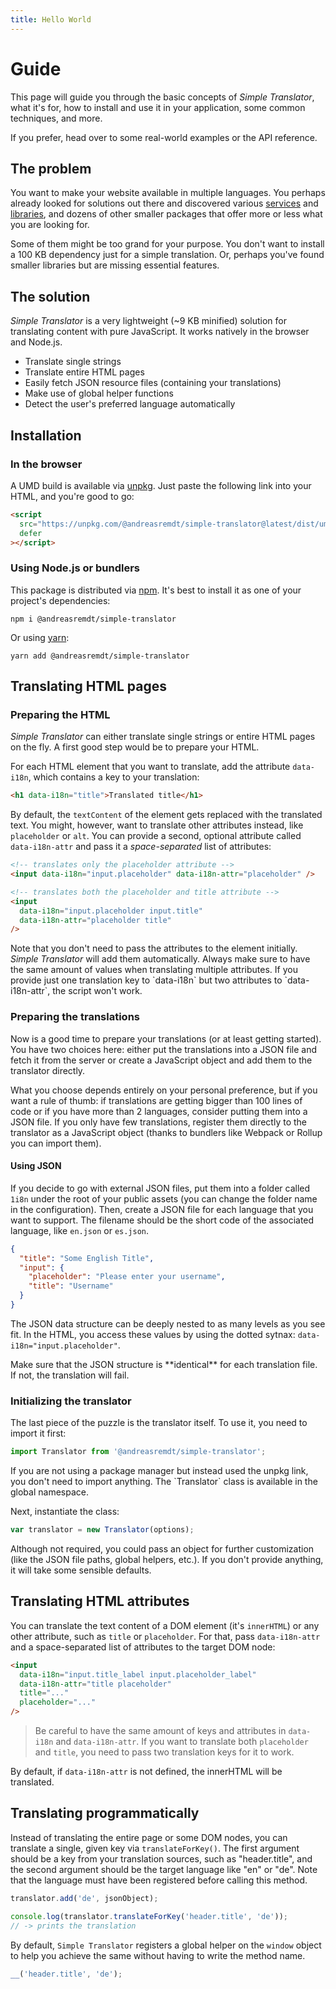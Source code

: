 ```yaml
---
title: Hello World
---
```



# Guide

This page will guide you through the basic concepts of _Simple Translator_, what it's for, how to install and use it in your application, some common techniques, and more.

If you prefer, head over to some <Link to="/examples/">real-world examples</Link> or the <Link to="/api/">API reference</Link>.

## The problem

You want to make your website available in multiple languages. You perhaps already looked for solutions out there and discovered various [services](https://www.i18next.com/) and [libraries](https://github.com/wikimedia/jquery.i18n), and dozens of other smaller packages that offer more or less what you are looking for.

Some of them might be too grand for your purpose. You don't want to install a 100 KB dependency just for a simple translation. Or, perhaps you've found smaller libraries but are missing essential features.

## The solution

_Simple Translator_ is a very lightweight (~9 KB minified) solution for translating content with pure JavaScript. It works natively in the browser and Node.js.

- Translate single strings
- Translate entire HTML pages
- Easily fetch JSON resource files (containing your translations)
- Make use of global helper functions
- Detect the user's preferred language automatically

## Installation

### In the browser

A UMD build is available via [unpkg](https://unpkg.com). Just paste the following link into your HTML, and you're good to go:

```html
<script
  src="https://unpkg.com/@andreasremdt/simple-translator@latest/dist/umd/translator.min.js"
  defer
></script>
```

### Using Node.js or bundlers

This package is distributed via [npm](https://npmjs.com). It's best to install it as one of your project's dependencies:

```
npm i @andreasremdt/simple-translator
```

Or using [yarn](https://yarnpkg.com/):

```
yarn add @andreasremdt/simple-translator
```

## Translating HTML pages

### Preparing the HTML

_Simple Translator_ can either translate single strings or entire HTML pages on the fly. A first good step would be to prepare your HTML.

For each HTML element that you want to translate, add the attribute `data-i18n`, which contains a key to your translation:

```html
<h1 data-i18n="title">Translated title</h1>
```

By default, the `textContent` of the element gets replaced with the translated text. You might, however, want to translate other attributes instead, like `placeholder` or `alt`. You can provide a second, optional attribute called `data-i18n-attr` and pass it a _space-separated_ list of attributes:

```html
<!-- translates only the placeholder attribute -->
<input data-i18n="input.placeholder" data-i18n-attr="placeholder" />

<!-- translates both the placeholder and title attribute -->
<input
  data-i18n="input.placeholder input.title"
  data-i18n-attr="placeholder title"
/>
```

<Box>
  Note that you don't need to pass the attributes to the element initially.
  <i>Simple Translator</i> will add them automatically.
</Box>

<Box variant="warning">
  Always make sure to have the same amount of values when translating multiple
  attributes. If you provide just one translation key to `data-i18n` but two
  attributes to `data-i18n-attr`, the script won't work.
</Box>

### Preparing the translations

Now is a good time to prepare your translations (or at least getting started). You have two choices here: either put the translations into a JSON file and fetch it from the server or create a JavaScript object and add them to the translator directly.

<Box>
  What you choose depends entirely on your personal preference, but if you want
  a rule of thumb: if translations are getting bigger than 100 lines of code or
  if you have more than 2 languages, consider putting them into a JSON file. If
  you only have few translations, register them directly to the translator as a
  JavaScript object (thanks to bundlers like Webpack or Rollup you can import
  them).
</Box>

#### Using JSON

If you decide to go with external JSON files, put them into a folder called `1i8n` under the root of your public assets (you can change the folder name in the <Link to="/">configuration</Link>). Then, create a JSON file for each language that you want to support. The filename should be the short code of the associated language, like `en.json` or `es.json`.

```json
{
  "title": "Some English Title",
  "input": {
    "placeholder": "Please enter your username",
    "title": "Username"
  }
}
```

The JSON data structure can be deeply nested to as many levels as you see fit. In the HTML, you access these values by using the dotted sytnax: `data-i18n="input.placeholder"`.

<Box variant="warning">
  Make sure that the JSON structure is **identical** for each translation file.
  If not, the translation will fail.
</Box>

### Initializing the translator

The last piece of the puzzle is the translator itself. To use it, you need to import it first:

```js
import Translator from '@andreasremdt/simple-translator';
```

<Box>
  If you are not using a package manager but instead used the unpkg link, you
  don't need to import anything. The `Translator` class is available in the
  global namespace.
</Box>

Next, instantiate the class:

```js
var translator = new Translator(options);
```

Although not required, you could pass an <Link to="/api/">object for further customization</Link> (like the JSON file paths, global helpers, etc.). If you don't provide anything, it will take some sensible defaults.

## Translating HTML attributes

You can translate the text content of a DOM element (it's `innerHTML`) or any other attribute, such as `title` or `placeholder`. For that, pass `data-i18n-attr` and a space-separated list of attributes to the target DOM node:

```html
<input
  data-i18n="input.title_label input.placeholder_label"
  data-i18n-attr="title placeholder"
  title="..."
  placeholder="..."
/>
```

> Be careful to have the same amount of keys and attributes in `data-i18n` and `data-i18n-attr`. If you want to translate both `placeholder` and `title`, you need to pass two translation keys for it to work.

By default, if `data-i18n-attr` is not defined, the innerHTML will be translated.

## Translating programmatically

Instead of translating the entire page or some DOM nodes, you can translate a single, given key via `translateForKey()`. The first argument should be a key from your translation sources, such as "header.title", and the second argument should be the target language like "en" or "de". Note that the language must have been registered before calling this method.

```js
translator.add('de', jsonObject);

console.log(translator.translateForKey('header.title', 'de'));
// -> prints the translation
```

By default, `Simple Translator` registers a global helper on the `window` object to help you achieve the same without having to write the method name.

```js
__('header.title', 'de');
```
